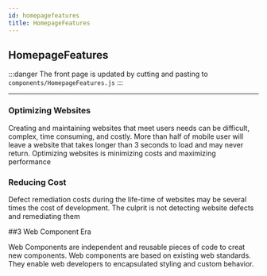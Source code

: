 ```yaml
---
id: homepagefeatures
title: HomepageFeatures
---
```


## HomepageFeatures

:::danger
The front page is updated by cutting and pasting to `components/HomepageFeatures.js`
:::

---

### Optimizing Websites

Creating and maintaining websites that meet users needs can be difficult, complex, time consuming, and costly. More than half of mobile user will leave a website that takes longer than 3 seconds to load and may never return. Optimizing websites is minimizing costs and maximizing performance

### Reducing Cost

Defect remediation costs during the life-time of websites may be several times the cost of development. The culprit is not detecting website defects and remediating them

##3 Web Component Era

Web Components are independent and reusable pieces of code to creat new components. Web components are based on existing web standards. They enable web developers to encapsulated styling and custom behavior.